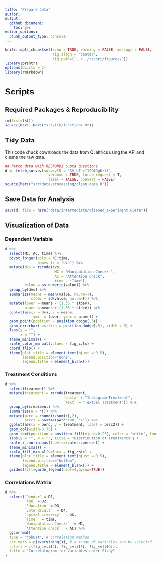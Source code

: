 ```yaml
---
title: 'Prepare Data'
author: 
output: 
  github_document:
    toc: yes
editor_options: 
  chunk_output_type: console
---
```


```r
knitr::opts_chunk$set(echo = TRUE, warning = FALSE, message = FALSE,
                      fig.align = "center",
                      fig.path=('../../report/figures/'))
library(printr)
options(digits = 2)
library(rmarkdown)
```

# Scripts


## Required Packages &amp; Reproducibility
```r
rm(list=ls())
source(here::here("src/lib/functions.R"))
```

## Tidy Data
This code chuck downloads the data from Qualtrics using the API and cleans the raw data.

```r
## Match data with RESPONDI quota questions
d <- fetch_survey(surveyID = "SV_bIoc119D4OgUztA", 
                    verbose = TRUE, force_request = T,
                    label = FALSE, convert = FALSE)
source(here("src/data-processing/clean_data.R"))
```

## Save Data for Analysis
```r
save(d, file = here("data/intermediate/cleaned_experiment.RData"))
```

## Visualization of Data

### Dependent Variable
```r
d %>%
  select(MC, AC, time) %>%
  pivot_longer(cols = MC:time,
               names_to = "dvs") %>%
  mutate(dvs = recode(dvs,
                       MC = "Manipulation Checks ",
                       AC = "Attention Check",
                       time = "Time"),
         value = as.numeric(value)) %>%
  group_by(dvs) %>%
  summarise(means = mean(value, na.rm=T),
            stdev = sd(value, na.rm=T)) %>%
  mutate(lower = means - (1.56 * stdev),
         upper = means + (1.56 * stdev)) %>% 
  ggplot(aes(x = dvs, y = means,
             ymin = lower, ymax = upper)) +
  geom_point(position = position_dodge(.5)) + 
  geom_errorbar(position = position_dodge(.5), width = 0) +
  labs(y = "", 
       x = "") +
  theme_minimal() +
  scale_color_manual(values = fig_cols) +
  coord_flip() +
  theme(plot.title = element_text(hjust = 0.5),
        legend.position="none",
        legend.title = element_blank()) 
```

### Treatment Conditions
```r
d %>%
  select(treatment) %>%
  mutate(treatment = recode(treatment, 
                           `insta` = "Instagram Treatment", 
                           `text` = "Textual Treatment")) %>%
  group_by(treatment) %>%
  summarise(n = n()) %>%
  mutate(perc = round(n/sum(n),2),
         perc2 = paste0(perc*100, "%")) %>%
  ggplot(aes(x = perc, y = treatment, label = perc2)) +
  geom_col(width=0.75) + 
  geom_text(position = position_fill(vjust=0.25), color = "white", fontface = "bold") +
  labs(y = "", x = "", title = "Distribution of Treatments") +
  scale_x_continuous(labels=scales::percent) +
  theme_minimal() +
  scale_fill_manual(values = fig_cols) +
  theme(plot.title = element_text(hjust = 0.5),
        legend.position="bottom",
        legend.title = element_blank()) +
  guides(fill=guide_legend(ncol=4,byrow=TRUE))
```


### Correlations Matrix
```r
d %>%
  select(`Gender` = D1,
         `Age` = D2,
         `Education` = D3,
         `Vote Recall`  = D4,
         `Dgital Literacy`  = D5,
         `Time`  = time,
         `Manipulation Checks`  = MC,
         `Attention Check`  = AC) %>%
  ggcorrmat(
  type = "robust", # correlation method
  cor.vars = c(everything()), # a range of variables can be selected
  colors = c(fig_cols[1], fig_cols[4], fig_cols[8]),
  title = "Correlalogram for Variables under Study"
)
```
